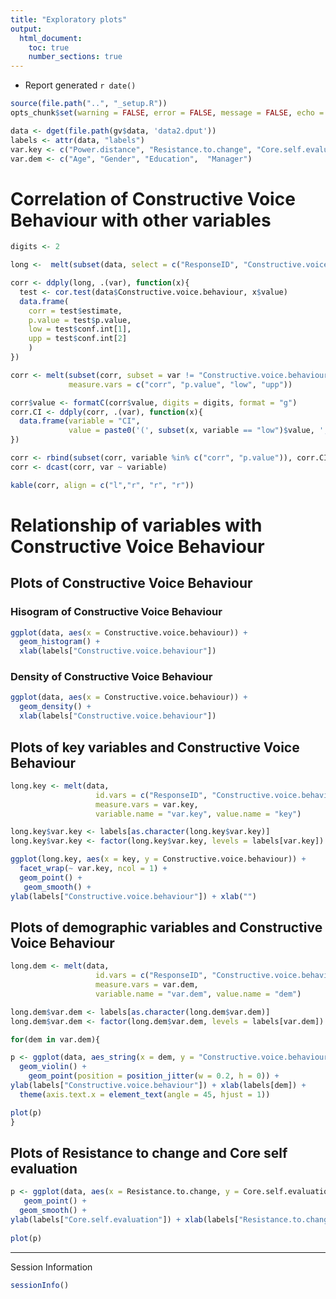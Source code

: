 ```yaml
---
title: "Exploratory plots"
output:
  html_document:
    toc: true
    number_sections: true
---
```


- Report generated `r date()`

```r
source(file.path("..", "_setup.R"))
opts_chunk$set(warning = FALSE, error = FALSE, message = FALSE, echo = FALSE)

data <- dget(file.path(gv$data, 'data2.dput'))
labels <- attr(data, "labels")
var.key <- c("Power.distance", "Resistance.to.change", "Core.self.evaluation", "Openness.to.change")
var.dem <- c("Age", "Gender", "Education",  "Manager")
```


# Correlation of Constructive Voice Behaviour with other variables
```r
digits <- 2

long <-  melt(subset(data, select = c("ResponseID", "Constructive.voice.behaviour", var.key)),  id.vars = "ResponseID", variable.name = "var")

corr <- ddply(long, .(var), function(x){
  test <- cor.test(data$Constructive.voice.behaviour, x$value)
  data.frame(
    corr = test$estimate,
    p.value = test$p.value,
    low = test$conf.int[1],
    upp = test$conf.int[2]
    )
})

corr <- melt(subset(corr, subset = var != "Constructive.voice.behaviour"), 
             measure.vars = c("corr", "p.value", "low", "upp"))

corr$value <- formatC(corr$value, digits = digits, format = "g")
corr.CI <- ddply(corr, .(var), function(x){
  data.frame(variable = "CI",
             value = paste0('(', subset(x, variable == "low")$value, ', ', subset(x, variable == "upp")$value, ')'))
})

corr <- rbind(subset(corr, variable %in% c("corr", "p.value")), corr.CI)
corr <- dcast(corr, var ~ variable)

kable(corr, align = c("l","r", "r", "r"))

```

# Relationship of variables with Constructive Voice Behaviour
## Plots of Constructive Voice Behaviour
### Hisogram of Constructive Voice Behaviour

```r
ggplot(data, aes(x = Constructive.voice.behaviour)) +
  geom_histogram() +
  xlab(labels["Constructive.voice.behaviour"])
```

### Density of Constructive Voice Behaviour

```r
ggplot(data, aes(x = Constructive.voice.behaviour)) +
  geom_density() +
  xlab(labels["Constructive.voice.behaviour"])
```


## Plots of key variables and Constructive Voice Behaviour

```r
long.key <- melt(data, 
                   id.vars = c("ResponseID", "Constructive.voice.behaviour"), 
                   measure.vars = var.key, 
                   variable.name = "var.key", value.name = "key")

long.key$var.key <- labels[as.character(long.key$var.key)]
long.key$var.key <- factor(long.key$var.key, levels = labels[var.key])

ggplot(long.key, aes(x = key, y = Constructive.voice.behaviour)) +
  facet_wrap(~ var.key, ncol = 1) +
  geom_point() +
   geom_smooth() +
ylab(labels["Constructive.voice.behaviour"]) + xlab("")
```

## Plots of demographic variables and Constructive Voice Behaviour

```r
long.dem <- melt(data, 
                   id.vars = c("ResponseID", "Constructive.voice.behaviour"), 
                   measure.vars = var.dem, 
                   variable.name = "var.dem", value.name = "dem")

long.dem$var.dem <- labels[as.character(long.dem$var.dem)]
long.dem$var.dem <- factor(long.dem$var.dem, levels = labels[var.dem])

for(dem in var.dem){

p <- ggplot(data, aes_string(x = dem, y = "Constructive.voice.behaviour")) +
  geom_violin() + 
    geom_point(position = position_jitter(w = 0.2, h = 0)) +
ylab(labels["Constructive.voice.behaviour"]) + xlab(labels[dem]) +
  theme(axis.text.x = element_text(angle = 45, hjust = 1))

plot(p)
}
```

## Plots of Resistance to change and Core self evaluation

```r

p <- ggplot(data, aes(x = Resistance.to.change, y = Core.self.evaluation)) +
   geom_point() +
  geom_smooth() +
ylab(labels["Core.self.evaluation"]) + xlab(labels["Resistance.to.change"]) 
 
plot(p)

```

***

Session Information  
```r
sessionInfo()
```

